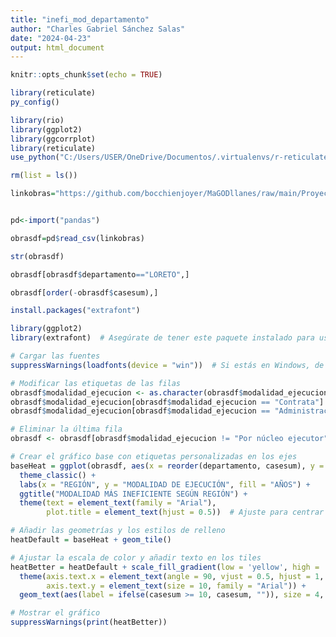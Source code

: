 ---
title: "inefi_mod_departamento"
author: "Charles Gabriel Sánchez Salas"
date: "2024-04-23"
output: html_document
---

```{r setup, include=FALSE}
knitr::opts_chunk$set(echo = TRUE)
```

```{r}
library(reticulate)
py_config()
```

```{r}
library(rio)
library(ggplot2)
library(ggcorrplot)
library(reticulate)
use_python("C:/Users/USER/OneDrive/Documentos/.virtualenvs/r-reticulate/Scripts/python.exe")
```

```{r}
rm(list = ls())
```

```{r}
linkobras="https://github.com/bocchienjoyer/MaGODllanes/raw/main/ProyectoMagaDeidad/datita/worst_dep_mod_ult_2.csv"
```

```{r}

```

```{r}
pd<-import("pandas")
```

```{r}
obrasdf=pd$read_csv(linkobras)
```

```{r}
str(obrasdf)
```
```{r}
obrasdf[obrasdf$departamento=="LORETO",]
```
```{r}
obrasdf[order(-obrasdf$casesum),]
```
```{r}
install.packages("extrafont")
```


```{r}
library(ggplot2)
library(extrafont)  # Asegúrate de tener este paquete instalado para usar fuentes adicionales

# Cargar las fuentes
suppressWarnings(loadfonts(device = "win"))  # Si estás en Windows, de lo contrario, usa loadfonts()

# Modificar las etiquetas de las filas
obrasdf$modalidad_ejecucion <- as.character(obrasdf$modalidad_ejecucion)
obrasdf$modalidad_ejecucion[obrasdf$modalidad_ejecucion == "Contrata"] <- "Contratación"
obrasdf$modalidad_ejecucion[obrasdf$modalidad_ejecucion == "Administración directa"] <- "Administración directa"

# Eliminar la última fila
obrasdf <- obrasdf[obrasdf$modalidad_ejecucion != "Por núcleo ejecutor", ]

# Crear el gráfico base con etiquetas personalizadas en los ejes
baseHeat = ggplot(obrasdf, aes(x = reorder(departamento, casesum), y = reorder(modalidad_ejecucion, casesum), fill = casesum)) + 
  theme_classic() +
  labs(x = "REGIÓN", y = "MODALIDAD DE EJECUCIÓN", fill = "AÑOS") +
  ggtitle("MODALIDAD MÁS INEFICIENTE SEGÚN REGIÓN") +
  theme(text = element_text(family = "Arial"),
        plot.title = element_text(hjust = 0.5))  # Ajuste para centrar el título

# Añadir las geometrías y los estilos de relleno
heatDefault = baseHeat + geom_tile()

# Ajustar la escala de color y añadir texto en los tiles
heatBetter = heatDefault + scale_fill_gradient(low = 'yellow', high = 'red') +
  theme(axis.text.x = element_text(angle = 90, vjust = 0.5, hjust = 1, size = 8, family = "Arial"),
        axis.text.y = element_text(size = 10, family = "Arial")) +
  geom_text(aes(label = ifelse(casesum >= 10, casesum, "")), size = 4, fontface = 'bold', color = 'white')

# Mostrar el gráfico
suppressWarnings(print(heatBetter))


```



